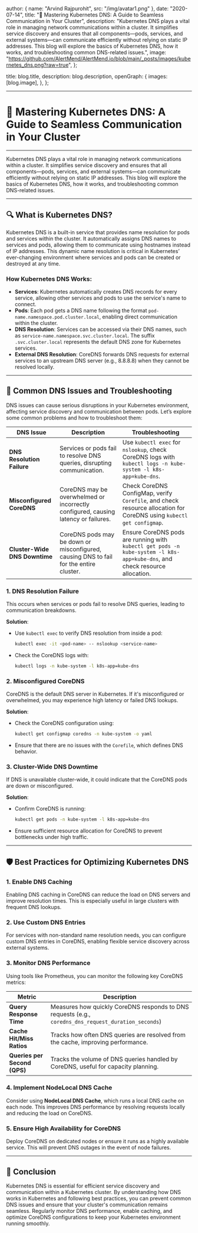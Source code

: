 
  author: { name: "Arvind Rajpurohit", src: "/img/avatar1.png" },
  date: "2020-07-14",
  title: "🚨 Mastering Kubernetes DNS: A Guide to Seamless Communication in Your Cluster",
  description:
    "Kubernetes DNS plays a vital role in managing network communications within a cluster. It simplifies service discovery and ensures that all components—pods, services, and external systems—can communicate efficiently without relying on static IP addresses. This blog will explore the basics of Kubernetes DNS, how it works, and troubleshooting common DNS-related issues.",
  image:
    "https://github.com/AlertMend/AlertMend.io/blob/main/_posts/images/kubernetes_dns.png?raw=true",
};

  title: blog.title,
  description: blog.description,
  openGraph: {
    images: [blog.image],
  },
};




---
# 🚨 **Mastering Kubernetes DNS: A Guide to Seamless Communication in Your Cluster**
---

Kubernetes DNS plays a vital role in managing network communications within a cluster. It simplifies service discovery and ensures that all components—pods, services, and external systems—can communicate efficiently without relying on static IP addresses. This blog will explore the basics of Kubernetes DNS, how it works, and troubleshooting common DNS-related issues.

---

## 🔍 **What is Kubernetes DNS?**

Kubernetes DNS is a built-in service that provides name resolution for pods and services within the cluster. It automatically assigns DNS names to services and pods, allowing them to communicate using hostnames instead of IP addresses. This dynamic name resolution is critical in Kubernetes’ ever-changing environment where services and pods can be created or destroyed at any time.

### How Kubernetes DNS Works:
- **Services**: Kubernetes automatically creates DNS records for every service, allowing other services and pods to use the service's name to connect.
- **Pods**: Each pod gets a DNS name following the format `pod-name.namespace.pod.cluster.local`, enabling direct communication within the cluster.
- **DNS Resolution**: Services can be accessed via their DNS names, such as `service-name.namespace.svc.cluster.local`. The suffix `.svc.cluster.local` represents the default DNS zone for Kubernetes services.
- **External DNS Resolution**: CoreDNS forwards DNS requests for external services to an upstream DNS server (e.g., 8.8.8.8) when they cannot be resolved locally.

---

## 🔧 **Common DNS Issues and Troubleshooting**

DNS issues can cause serious disruptions in your Kubernetes environment, affecting service discovery and communication between pods. Let’s explore some common problems and how to troubleshoot them:

| **DNS Issue**           | **Description**                                                               | **Troubleshooting**                                                                                                 |
|-------------------------|-------------------------------------------------------------------------------|---------------------------------------------------------------------------------------------------------------------|
| **DNS Resolution Failure** | Services or pods fail to resolve DNS queries, disrupting communication.        | Use `kubectl exec` for `nslookup`, check CoreDNS logs with `kubectl logs -n kube-system -l k8s-app=kube-dns`.       |
| **Misconfigured CoreDNS**  | CoreDNS may be overwhelmed or incorrectly configured, causing latency or failures.| Check CoreDNS ConfigMap, verify `Corefile`, and check resource allocation for CoreDNS using `kubectl get configmap`.|
| **Cluster-Wide DNS Downtime** | CoreDNS pods may be down or misconfigured, causing DNS to fail for the entire cluster.| Ensure CoreDNS pods are running with `kubectl get pods -n kube-system -l k8s-app=kube-dns`, and check resource allocation.|

### 1. **DNS Resolution Failure**
This occurs when services or pods fail to resolve DNS queries, leading to communication breakdowns.

**Solution**:
- Use `kubectl exec` to verify DNS resolution from inside a pod:
  ```bash
  kubectl exec -it <pod-name> -- nslookup <service-name>
  ```
- Check the CoreDNS logs with:
  ```bash
  kubectl logs -n kube-system -l k8s-app=kube-dns
  ```

### 2. **Misconfigured CoreDNS**
CoreDNS is the default DNS server in Kubernetes. If it's misconfigured or overwhelmed, you may experience high latency or failed DNS lookups.

**Solution**:
- Check the CoreDNS configuration using:
  ```bash
  kubectl get configmap coredns -n kube-system -o yaml
  ```
- Ensure that there are no issues with the `Corefile`, which defines DNS behavior.

### 3. **Cluster-Wide DNS Downtime**
If DNS is unavailable cluster-wide, it could indicate that the CoreDNS pods are down or misconfigured.

**Solution**:
- Confirm CoreDNS is running:
  ```bash
  kubectl get pods -n kube-system -l k8s-app=kube-dns
  ```
- Ensure sufficient resource allocation for CoreDNS to prevent bottlenecks under high traffic.

---

## 🛡️ **Best Practices for Optimizing Kubernetes DNS**

### 1. **Enable DNS Caching**
Enabling DNS caching in CoreDNS can reduce the load on DNS servers and improve resolution times. This is especially useful in large clusters with frequent DNS lookups.

### 2. **Use Custom DNS Entries**
For services with non-standard name resolution needs, you can configure custom DNS entries in CoreDNS, enabling flexible service discovery across external systems.

### 3. **Monitor DNS Performance**

Using tools like Prometheus, you can monitor the following key CoreDNS metrics:

| **Metric**                        | **Description**                                                                 |
|-----------------------------------|---------------------------------------------------------------------------------|
| **Query Response Time**           | Measures how quickly CoreDNS responds to DNS requests (e.g., `coredns_dns_request_duration_seconds`)|
| **Cache Hit/Miss Ratios**         | Tracks how often DNS queries are resolved from the cache, improving performance.|
| **Queries per Second (QPS)**      | Tracks the volume of DNS queries handled by CoreDNS, useful for capacity planning.|

### 4. **Implement NodeLocal DNS Cache**
Consider using **NodeLocal DNS Cache**, which runs a local DNS cache on each node. This improves DNS performance by resolving requests locally and reducing the load on CoreDNS.

### 5. **Ensure High Availability for CoreDNS**
Deploy CoreDNS on dedicated nodes or ensure it runs as a highly available service. This will prevent DNS outages in the event of node failures.

---

## 🚀 **Conclusion**

Kubernetes DNS is essential for efficient service discovery and communication within a Kubernetes cluster. By understanding how DNS works in Kubernetes and following best practices, you can prevent common DNS issues and ensure that your cluster's communication remains seamless. Regularly monitor DNS performance, enable caching, and optimize CoreDNS configurations to keep your Kubernetes environment running smoothly.